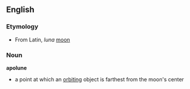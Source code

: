== English ==
=== Etymology ===
*From Latin, ''luna'' [[moon]]
=== Noun ===
'''apolune'''
*a point at which an [[orbit]]ing object is farthest from the moon's center